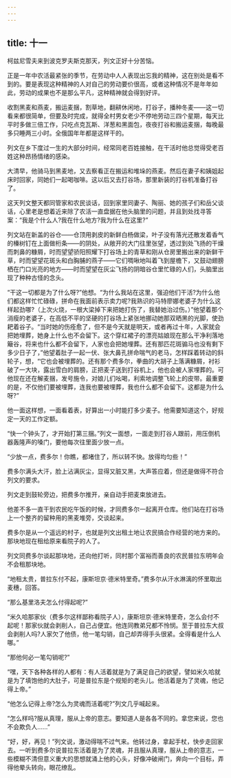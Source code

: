 ```yaml
---
---
---
```

title: 十一
---




柯兹尼雪夫来到波克罗夫斯克那天，列文正好十分苦恼。

正是一年中农活最紧张的季节，在劳动中人人表现出忘我的精神，这在别处是看不到的。要是表现这种精神的人对自己的劳动要价很高，或者这种情况不是年年如此，劳动的成果也不是那么平凡，这种精神就会得到好评。

收割黑麦和燕麦，搬运麦捆，割草地，翻耕休闲地，打谷子，播种冬麦——这一切看来都很简单，但要及时完成，就得全村男女老少不停地劳动三四个星期，每天比平时多做三倍工作，只吃点克瓦斯、洋葱和黑面包，夜夜打谷和搬运麦捆，每晚最多只睡两三小时。全俄国年年都是这样干的。

列文在乡下度过一生的大部分时间，经常同老百姓接触，在干活时他总觉得受老百姓这种昂扬情绪的感染。

大清早，他骑马到黑麦地，又去察看正在搬运和堆垛的燕麦。然后在妻子和姨姐起床时回家，同她们一起喝咖啡。这以后又去打谷场，那里新装的打谷机准备打谷了。

这天列文整天都同管家和农民谈话，回到家里同妻子、陶丽、她的孩子们和岳父谈话，心里老是想着近来除了农活一直盘据在他头脑里的问题，并且到处找寻答案：“我是个什么人?我在什么地方?我为什么在这里?”

列文站在新盖的谷仓——仓顶用剥皮的新鲜白杨做梁，叶子没有落光还散发着香气的榛树钉在上面做桁条——的阴处，从敞开的大门往里张望，透过到处飞扬的干燥而刺鼻的糠屑，时而望望骄阳照耀下打谷场上的青草和刚从仓房里搬出来的新鲜干草，时而望望花斑头和白胸脯的燕子——它们啁啾地叫着飞到屋檐下，又鼓动翅膀栖在门口光亮的地方——时而望望在灰尘飞扬的阴暗谷仓里忙碌的人们，头脑里出现了种种古怪的念头。

“干这一切都是为了什么呀?”他想。“为什么我站在这里，强迫他们干活?为什么他们都这样忙忙碌碌，拼命在我面前表示卖力呢?我熟识的马特廖娜老婆子为什么这样起劲哪?（上次火烧，一根大梁掉下来把她打伤了，我替她治过伤。）”他望着那个消瘦的老婆子，在高低不平的坚硬的打谷场上紧张地挪动她那双晒黑的光脚，使劲耙着谷子。“当时她的伤痊愈了，但不是今天就是明天，或者再过十年，人家就会把她埋葬，她身上什么也不会留下。这个穿红裙子的漂亮姑娘现在那么干净利落地簸谷，将来也什么都不会留下，人家也会把她埋葬。还有那匹花斑骟马也没有剩下多少日子了，”他望着肚子一起一伏、张大鼻孔拼命喘气的老马，怎样踩着转动的斜轮子，想，“它也会被埋葬的。还有那个费多尔，拳曲的大胡子上落满糠屑，衬衫破了一大块，露出雪白的肩膀，正把麦子送到打谷机上，他也会被人家埋葬的。可他现在还在解麦捆，发号施令，对娘儿们吆喝，利索地调整飞轮上的皮带。最重要的是，不仅他们要被埋葬，连我也要被埋葬，我也什么都不会留下。这都是为什么呀?”

他一面这样想，一面看着表，好算出一小时能打多少麦子。他需要知道这个，好规定一天的工作定额。

“快一个钟头了，才开始打第三捆。”列文一面想，一面走到打谷人跟前，用压倒机器轰隆声的嗓门，要他每次往里面少放一点。

“少放一点，费多尔！你瞧，都堵住了，所以转不快。放得均匀些！”

费多尔满头大汗，脸上沾满灰尘，显得又脏又黑，大声答应着，但还是做得不符合列文的要求。

列文走到鼓轮旁边，把费多尔推开，亲自动手把麦束放进去。

他差不多一直干到农民吃午饭的时候，才同费多尔一起离开仓库。他们站在打谷场上一个整齐的留种用的黑麦堆旁，交谈起来。

费多尔是从一个遥远的村子，也就是列文出租土地让农民搞合作经营的地方来的。那块地现在租给原来看院子的人了。

列文同费多尔谈起那块地，还向他打听，同村那个富裕而善良的农民普拉东明年会不会租那块地。

“地租太贵，普拉东付不起，康斯坦京·德米特里奇。”费多尔从汗水淋漓的怀里取出麦穗，回答。

“那么基里洛夫怎么付得起呢?”

“米久哈那家伙（费多尔这样鄙称看院子人），康斯坦京·德米特里奇，怎么会付不起呢！那家伙就会剥削人，自己占便宜。他连同教弟兄都不怜悯。至于普拉东大叔会剥削人吗?人家欠了他债，他一笔勾销，自己却弄得手头很紧。全得看是什么人哪。”

“那他何必一笔勾销呢?”

“嘿，天下各种各样的人都有：有人活着就是为了满足自己的欲望，譬如米久哈就是为了填饱他的大肚子，可是普拉东是个规矩的老头儿。他活着是为了灵魂，他记得上帝。”

“他怎么记得上帝?怎么为灵魂而活着呢?”列文几乎喊起来。

“怎么样吗?服从真理，服从上帝的意志。要知道人是各各不同的。拿您来说，您也不会欺负人……”

“好，好，再见！”列文说，激动得喘不过气来。他转过身，拿起手杖，快步走回家去。一听到费多尔说普拉东活着是为了灵魂，并且服从真理，服从上帝的意志，一些模糊不清但意义重大的思想就涌上他的心头，好像冲破闸门，奔向一个目标，弄得他晕头转向，眼花缭乱。